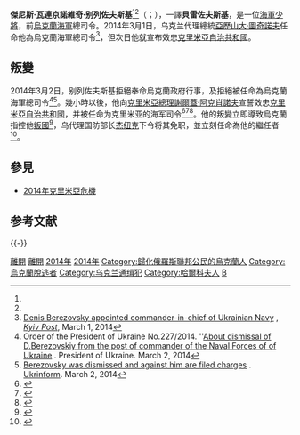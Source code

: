 {{Infobox military person
|name= 杰尼斯·别列佐夫斯基
| native_name       = Денис Валентинович Березовський
| native_name_lang  = Ukrainian
|born = {{birth date and age|1974|7|15}}
|birth_place= {{USSR}}[[乌克兰苏维埃社会主义共和国|乌克兰苏维埃社会主义共和国]][[哈尔科夫|哈尔科夫]]
|death_place=
|image= Denis Berezovsky (2019).jpg
|caption= 2019年
|nickname=
|allegiance= {{flag|Ukraine}}（至2014年3月2日）<br /> {{flagicon|Crimea}} [[克里米亞自治共和國|克里米亞自治共和國]]（2014年3月2日以後）
|branch=[[烏克蘭海軍|海軍]]
|serviceyears=
|rank= {{link-en|海軍上將 (烏克蘭)|Admiral (Ukraine)|海軍少將}}
|commands=[[烏克蘭海軍|烏克蘭海軍]]（1996年－2014年）<br />[[俄羅斯海軍|俄羅斯海軍]]（2014年－現在）
|unit=
|nationality   ={{RUS}}
|battles=
|awards=
|laterwork=
}}
'''傑尼斯·瓦連京諾維奇·别列佐夫斯基'''<ref name="takungpao"/><ref name="china.com"/>（{{lang-uk|Денис Валентинович Березовський}}；{{bd|1974年|7月15日}}），一譯'''貝雷佐夫斯基'''，是一位[[海軍少將|海軍少將]]，前[[烏克蘭海軍|烏克蘭海軍]]總司令。2014年3月1日，乌克兰代理總統[[亞歷山大·圖奇諾夫|亞歷山大·圖奇諾夫]]任命他為烏克蘭海軍總司令<ref>[http://www.kyivpost.com/content/ukraine/denis-berezovsky-appointed-commander-in-chief-of-ukrainian-navy-338039.html Denis Berezovsky appointed commander-in-chief of Ukrainian Navy] {{Wayback|url=http://www.kyivpost.com/content/ukraine/denis-berezovsky-appointed-commander-in-chief-of-ukrainian-navy-338039.html |date=20150913095116 }}, ''[[Kyiv_Post|Kyiv Post]]'', March 1, 2014</ref>，但次日他就宣布效忠[[克里米亞自治共和國|克里米亞自治共和國]]。

==叛變==
2014年3月2日，别列佐夫斯基拒絕奉命烏克蘭政府行事，及拒絕被任命為烏克蘭海軍總司令<ref>Order of the President of Ukraine No.227/2014. ''[http://www.president.gov.ua/documents/16617.html About dismissal of D.Berezovskiy from the post of commander of the Naval Forces of of Ukraine] {{Wayback|url=http://www.president.gov.ua/documents/16617.html |date=20140305050400 }}. President of Ukraine. March 2, 2014</ref><ref>[http://www.ukrinform.ua/ukr/news/berezovskogo_zvilnili_i_porushili_spravu_1913598 Berezovsky was dismissed and against him are filed charges] {{Wayback|url=http://www.ukrinform.ua/ukr/news/berezovskogo_zvilnili_i_porushili_spravu_1913598 |date=20140311051608 }}. [[Ukrinform|Ukrinform]]. March 2, 2014</ref>。幾小時以後，他向[[克里米亞總理|克里米亞總理]][[謝爾蓋·阿克肖諾夫|謝爾蓋·阿克肖諾夫]]宣誓效忠[[克里米亞自治共和國|克里米亞自治共和國]]，并被任命为克里米亚的海军司令<ref>{{cite web |url=http://www.bbc.co.uk/news/world-europe-26410431 |title=BBC News - New head of Ukraine's navy 'defects' in Crimea |publisher=BBC |date=1970-01-01 |accessdate=2014-03-02 |archive-date=2017-06-21 |archive-url=https://web.archive.org/web/20170621062030/http://www.bbc.co.uk/news/world-europe-26410431 |dead-url=no }}</ref><ref name="takungpao">{{cite news | title = 乌克兰临时政府新任命的海军司令转投克里米亚 | url = http://news.takungpao.com/world/roll/2014-03/2316009_2.html |publisher = 大公網 |date = 2014-03-03}}</ref><ref name="china.com">{{cite news | title = 乌克兰克里米亚政府宣布建立海军 | url = https://news.china.com/focus/wkljs/11151858/20140303/18371357.html |publisher = 中华网 |date = 2014-03-03}}</ref>。他的叛變立即導致烏克蘭指控他[[叛國|叛國]]<ref>{{cite web |author=Thomson Reuters Foundation |url=http://www.trust.org/item/20140302175521-27c7d |title=Ukraine launches treason case against Navy chief who surrendered |publisher=Trust.org |date= |accessdate=2014-03-02 |archive-date=2016-01-03 |archive-url=https://web.archive.org/web/20160103130250/http://www.trust.org/item/20140302175521-27c7d |dead-url=no }}</ref>，乌代理国防部长[[伊戈尔·杰纽克|杰纽克]]下令将其免职，並立刻任命{{link-en|谢尔盖·盖杜克|Serhiy Hayduk}}為他的繼任者<ref name="BBCMar14">{{cite web|url=http://www.bbc.co.uk/news/world-europe-26405082|title=BBC News - Ukraine army on alert after Russia approves troops|publisher=[[BBC_News_Online|BBC News Online]]|date=March 2, 2014|accessdate=March 2, 2014|archive-date=2020-11-23|archive-url=https://web.archive.org/web/20201123222046/https://www.bbc.co.uk/news/world-europe-26405082|dead-url=no}}</ref>。

==參見==
* [[2014年克里米亞危機|2014年克里米亞危機]]

== 参考文献 ==
{{Reflist}}

{{-}}
{{s-start}}
{{s-mil}}
{{s-bef | before = {{link-en|尤里·伊雷因|Yuriy Ilyin}} }}
{{s-ttl | title = [[烏克蘭海軍|烏克蘭海軍]]總司令 | years = 2014年 }}
{{s-aft | after = {{link-en|谢尔盖·盖杜克|Serhiy Hayduk}} }}
{{s-end}}

{{2014年克里米亞危機}}

{{DEFAULTSORT:Berezovsky, Denis}}
[[Category:烏克蘭軍事人物|離開]]
[[Category:烏克蘭海軍|離開]]
[[Category:俄羅斯軍事人物|2014年]]
[[Category:俄羅斯海軍|2014年]]
[[Category:歸化俄羅斯聯邦公民的烏克蘭人|Category:歸化俄羅斯聯邦公民的烏克蘭人]]
[[Category:烏克蘭脫逃者|Category:烏克蘭脫逃者]]
[[Category:乌克兰通缉犯|Category:乌克兰通缉犯]]
[[Category:哈爾科夫人|Category:哈爾科夫人]]
[[Category:被歐盟制裁的俄羅斯人|B]]